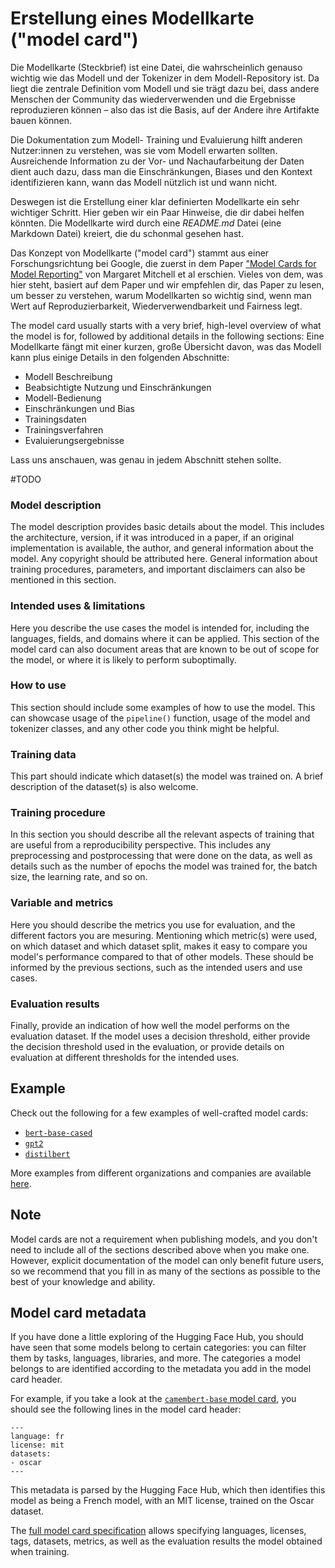 # Erstellung eines Modellkarte ("model card")

<CourseFloatingBanner
    chapter={4}
    classNames="absolute z-10 right-0 top-0"
/>

Die Modellkarte (Steckbrief) ist eine Datei, die wahrscheinlich genauso wichtig wie das Modell und der Tokenizer in dem Modell-Repository ist.
Da liegt die zentrale Definition vom Modell und sie trägt dazu bei, dass andere Menschen der Community das wiederverwenden und die Ergebnisse reproduzieren können – also das ist die Basis, auf der Andere ihre Artifakte bauen können.

Die Dokumentation zum Modell- Training und Evaluierung hilft anderen Nutzer:innen zu verstehen, was sie vom Modell erwarten sollten.
Ausreichende Information zu der Vor- und Nachaufarbeitung der Daten dient auch dazu, dass man die Einschränkungen, Biases und den Kontext identifizieren kann, wann das Modell nützlich ist und wann nicht.

Deswegen ist die Erstellung einer klar definierten Modellkarte ein sehr wichtiger Schritt. Hier geben wir ein Paar Hinweise, die dir dabei helfen könnten. Die Modellkarte wird durch eine *README.md* Datei (eine Markdown Datei) kreiert, die du schonmal gesehen hast.

Das Konzept von Modellkarte ("model card") stammt aus einer Forschungsrichtung bei Google, die zuerst in dem Paper ["Model Cards for Model Reporting"](https://arxiv.org/abs/1810.03993) von Margaret Mitchell et al erschien. Vieles von dem, was hier steht, basiert auf dem Paper und wir empfehlen dir, das Paper zu lesen, um besser zu verstehen, warum Modellkarten so wichtig sind, wenn man Wert auf Reproduzierbarkeit, Wiederverwendbarkeit und Fairness legt.

The model card usually starts with a very brief, high-level overview of what the model is for, followed by additional details in the following sections:
Eine Modellkarte fängt mit einer kurzen, große Übersicht davon, was das Modell kann plus einige Details in den folgenden Abschnitte:

- Modell Beschreibung
- Beabsichtigte Nutzung und Einschränkungen
- Modell-Bedienung
- Einschränkungen und Bias
- Trainingsdaten
- Trainingsverfahren
- Evaluierungsergebnisse

Lass uns anschauen, was genau in jedem Abschnitt stehen sollte.

#TODO
### Model description

The model description provides basic details about the model. This includes the architecture, version, if it was introduced in a paper, if an original implementation is available, the author, and general information about the model. Any copyright should be attributed here. General information about training procedures, parameters, and important disclaimers can also be mentioned in this section.

### Intended uses & limitations

Here you describe the use cases the model is intended for, including the languages, fields, and domains where it can be applied. This section of the model card can also document areas that are known to be out of scope for the model, or where it is likely to perform suboptimally.

### How to use

This section should include some examples of how to use the model. This can showcase usage of the `pipeline()` function, usage of the model and tokenizer classes, and any other code you think might be helpful.

### Training data

This part should indicate which dataset(s) the model was trained on. A brief description of the dataset(s) is also welcome.

### Training procedure

In this section you should describe all the relevant aspects of training that are useful from a reproducibility perspective. This includes any preprocessing and postprocessing that were done on the data, as well as details such as the number of epochs the model was trained for, the batch size, the learning rate, and so on.

### Variable and metrics

Here you should describe the metrics you use for evaluation, and the different factors you are mesuring. Mentioning which metric(s) were used, on which dataset and which dataset split, makes it easy to compare you model's performance compared to that of other models. These should be informed by the previous sections, such as the intended users and use cases.

### Evaluation results

Finally, provide an indication of how well the model performs on the evaluation dataset. If the model uses a decision threshold, either provide the decision threshold used in the evaluation, or provide details on evaluation at different thresholds for the intended uses.

## Example

Check out the following for a few examples of well-crafted model cards:

- [`bert-base-cased`](https://huggingface.co/bert-base-cased)
- [`gpt2`](https://huggingface.co/gpt2)
- [`distilbert`](https://huggingface.co/distilbert-base-uncased)

More examples from different organizations and companies are available [here](https://github.com/huggingface/model_card/blob/master/examples.md).

## Note

Model cards are not a requirement when publishing models, and you don't need to include all of the sections described above when you make one. However, explicit documentation of the model can only benefit future users, so we recommend that you fill in as many of the sections as possible to the best of your knowledge and ability. 

## Model card metadata

If you have done a little exploring of the Hugging Face Hub, you should have seen that some models belong to certain categories: you can filter them by tasks, languages, libraries, and more. The categories a model belongs to are identified according to the metadata you add in the model card header.

For example, if you take a look at the [`camembert-base` model card](https://huggingface.co/camembert-base/blob/main/README.md), you should see the following lines in the model card header:

```
---
language: fr
license: mit
datasets:
- oscar
---
```

This metadata is parsed by the Hugging Face Hub, which then identifies this model as being a French model, with an MIT license, trained on the Oscar dataset. 

The [full model card specification](https://github.com/huggingface/hub-docs/blame/main/modelcard.md) allows specifying languages, licenses, tags, datasets, metrics, as well as the evaluation results the model obtained when training. 
